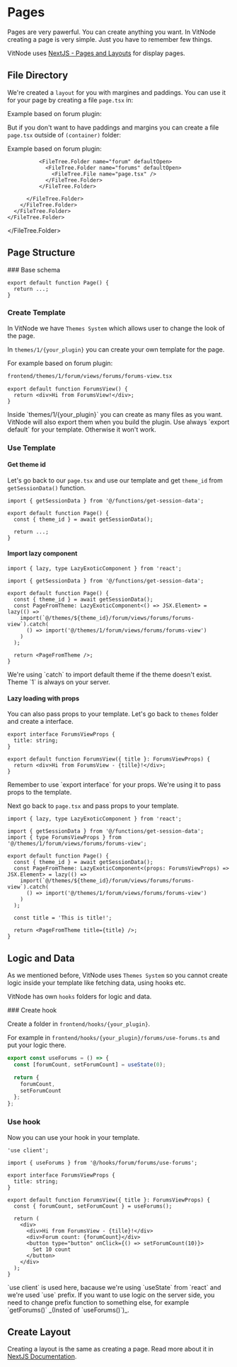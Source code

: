 
# Pages

Pages are very pawerful. You can create anything you want. In VitNode creating a page is very simple. Just you have to remember few things.

VitNode uses [NextJS - Pages and Layouts](https://nextjs.org/docs/app/building-your-application/routing/pages-and-layouts) for display pages.

## File Directory

We're created a `layout` for you with margines and paddings. You can use it for your page by creating a file `page.tsx` in:

<FileTree>
  <FileTree.Folder name="frontend" defaultOpen>
    <FileTree.Folder name="app" defaultOpen>
      <FileTree.Folder name="[locale]" defaultOpen>
        <FileTree.Folder name="(apps)" defaultOpen>
          <FileTree.Folder name="(main)" defaultOpen>
            <FileTree.Folder name="(container)" defaultOpen>
              <FileTree.Folder name="{your_plugin}" defaultOpen>
                <FileTree.File name="..." />
              </FileTree.Folder>
            </FileTree.Folder>
          </FileTree.Folder>
        </FileTree.Folder>
      </FileTree.Folder>
    </FileTree.Folder>
  </FileTree.Folder>
</FileTree>

Example based on forum plugin:

<FileTree>
  <FileTree.Folder name="frontend" defaultOpen>
    <FileTree.Folder name="app" defaultOpen>
      <FileTree.Folder name="[locale]" defaultOpen>
        <FileTree.Folder name="(apps)" defaultOpen>
          <FileTree.Folder name="(main)" defaultOpen>
            <FileTree.Folder name="(container)" defaultOpen>
              <FileTree.Folder name="forum" defaultOpen>
                <FileTree.Folder name="forums" defaultOpen>
                  <FileTree.File name="page.tsx" />
                </FileTree.Folder>
              </FileTree.Folder>
            </FileTree.Folder>
          </FileTree.Folder>
        </FileTree.Folder>
      </FileTree.Folder>
    </FileTree.Folder>
  </FileTree.Folder>
</FileTree>

But if you don't want to have paddings and margins you can create a file `page.tsx` outside of `(container)` folder:

<FileTree>
  <FileTree.Folder name="frontend" defaultOpen>
    <FileTree.Folder name="app" defaultOpen>
      <FileTree.Folder name="[locale]" defaultOpen>
        <FileTree.Folder name="(apps)" defaultOpen>
          <FileTree.Folder name="(main)" defaultOpen>
            <FileTree.Folder name="{your_plugin}" defaultOpen>
              <FileTree.File name="..." />
            </FileTree.Folder>
          </FileTree.Folder>
        </FileTree.Folder>
      </FileTree.Folder>
    </FileTree.Folder>
  </FileTree.Folder>
</FileTree>

Example based on forum plugin:

<FileTree>
  <FileTree.Folder name="frontend" defaultOpen>
    <FileTree.Folder name="app" defaultOpen>
      <FileTree.Folder name="[locale]" defaultOpen>
        <FileTree.Folder name="(apps)" defaultOpen>
          <FileTree.Folder name="(main)" defaultOpen>

              <FileTree.Folder name="forum" defaultOpen>
                <FileTree.Folder name="forums" defaultOpen>
                  <FileTree.File name="page.tsx" />
                </FileTree.Folder>
              </FileTree.Folder>

          </FileTree.Folder>
        </FileTree.Folder>
      </FileTree.Folder>
    </FileTree.Folder>

  </FileTree.Folder>
</FileTree>

## Page Structure

<Steps>
### Base schema

```tsx
export default function Page() {
  return ...;
}
```

### Create Template

In VitNode we have `Themes System` which allows user to change the look of the page.

In `themes/1/{your_plugin}` you can create your own template for the page.

<FileTree>
  <FileTree.Folder name="frontend" defaultOpen>
    <FileTree.Folder name="themes" defaultOpen>
      <FileTree.Folder name="1" defaultOpen>
        <FileTree.Folder name="{your_plugin}" defaultOpen>
          <FileTree.File name="..." />
        </FileTree.Folder>
      </FileTree.Folder>
    </FileTree.Folder>
  </FileTree.Folder>
</FileTree>

For example based on forum plugin:

```bash
frontend/themes/1/forum/views/forums/forums-view.tsx
```

```tsx
export default function ForumsView() {
  return <div>Hi from ForumsView!</div>;
}
```

<Callout type="info" emoji="ℹ️">
  Inside `themes/1/{your_plugin}` you can create as many files as you want. VitNode will also export
  them when you build the plugin.
</Callout>

<Callout type="error" emoji="❌">
  Use always `export default` for your template. Otherwise it won't work.
</Callout>

### Use Template

#### Get theme id

Let's go back to our `page.tsx` and use our template and get `theme_id` from `getSessionData()` function.

```tsx {1, 4}
import { getSessionData } from '@/functions/get-session-data';

export default function Page() {
  const { theme_id } = await getSessionData();

  return ...;
}
```

#### Import lazy component

```tsx {1, 7-11, 13}
import { lazy, type LazyExoticComponent } from 'react';

import { getSessionData } from '@/functions/get-session-data';

export default function Page() {
  const { theme_id } = await getSessionData();
  const PageFromTheme: LazyExoticComponent<() => JSX.Element> = lazy(() =>
    import(`@/themes/${theme_id}/forum/views/forums/forums-view`).catch(
      () => import('@/themes/1/forum/views/forums/forums-view')
    )
  );

  return <PageFromTheme />;
}
```

<Callout type="info" emoji="ℹ️">
  We're using `catch` to import default theme if the theme doesn't exist. Theme `1` is always on
  your server.
</Callout>

#### Lazy loading with props

You can also pass props to your template. Let's go back to `themes` folder and create a interface.

```tsx {1-3, 5-6}
export interface ForumsViewProps {
  title: string;
}

export default function ForumsView({ title }: ForumsViewProps) {
  return <div>Hi from ForumsView - {tille}!</div>;
}
```

<Callout type="error" emoji="❌">
  Remember to use `export interface` for your props. We're using it to pass props to the template.
</Callout>

Next go back to `page.tsx` and pass props to your template.

```tsx {4, 8, 14, 16}
import { lazy, type LazyExoticComponent } from 'react';

import { getSessionData } from '@/functions/get-session-data';
import { type ForumsViewProps } from '@/themes/1/forum/views/forums/forums-view';

export default function Page() {
  const { theme_id } = await getSessionData();
  const PageFromTheme: LazyExoticComponent<(props: ForumsViewProps) => JSX.Element> = lazy(() =>
    import(`@/themes/${theme_id}/forum/views/forums/forums-view`).catch(
      () => import('@/themes/1/forum/views/forums/forums-view')
    )
  );

  const title = 'This is title!';

  return <PageFromTheme title={title} />;
}
```

</Steps>

## Logic and Data

As we mentioned before, VitNode uses `Themes System` so you cannot create logic inside your template like fetching data, using hooks etc.

VitNode has own `hooks` folders for logic and data.

<Steps>
### Create hook

Create a folder in `frontend/hooks/{your_plugin}`.

<FileTree>
  <FileTree.Folder name="frontend" defaultOpen>
    <FileTree.Folder name="hooks" defaultOpen>
      <FileTree.Folder name="{your_plugin}" />
    </FileTree.Folder>
  </FileTree.Folder>
</FileTree>

For example in `frontend/hooks/{your_plugin}/forums/use-forums.ts` and put your logic there.

<FileTree>
  <FileTree.Folder name="frontend" defaultOpen>
    <FileTree.Folder name="hooks" defaultOpen>
      <FileTree.Folder name="forum" defaultOpen>
        <FileTree.Folder name="forums" defaultOpen>
          <FileTree.File name="use-forums.ts" />
        </FileTree.Folder>
      </FileTree.Folder>
    </FileTree.Folder>
  </FileTree.Folder>
</FileTree>

```ts
export const useForums = () => {
  const [forumCount, setForumCount] = useState(0);

  return {
    forumCount,
    setForumCount
  };
};
```

### Use hook

Now you can use your hook in your template.

```tsx {1, 3, 10, 15-18}
'use client';

import { useForums } from '@/hooks/forum/forums/use-forums';

export interface ForumsViewProps {
  title: string;
}

export default function ForumsView({ title }: ForumsViewProps) {
  const { forumCount, setForumCount } = useForums();

  return (
    <div>
      <div>Hi from ForumsView - {tille}!</div>
      <div>Forum count: {forumCount}</div>
      <button type="button" onClick={() => setForumCount(10)}>
        Set 10 count
      </button>
    </div>
  );
}
```

<Callout type="info" emoji="ℹ️">
  `use client` is used here, bacause we're using `useState` from `react` and we're used `use`
  prefix. If you want to use logic on the server side, you need to change prefix function to
  something else, for example `getForums()` _(Insted of `useForums()`)_.
</Callout>

</Steps>

## Create Layout

Creating a layout is the same as creating a page. Read more about it in [NextJS Documentation](https://nextjs.org/docs/app/building-your-application/routing/pages-and-layouts).
